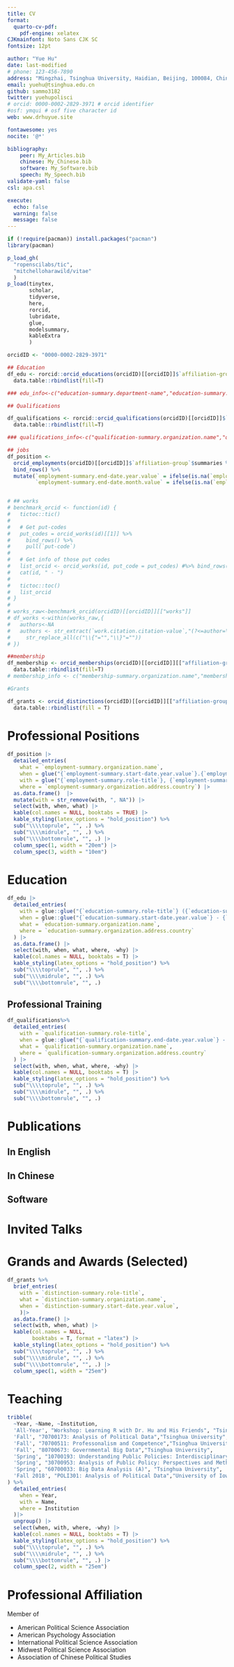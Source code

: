 ```yaml
---
title: CV
format:
  quarto-cv-pdf: 
    pdf-engine: xelatex
CJKmainfont: Noto Sans CJK SC
fontsize: 12pt

author: "Yue Hu"
date: last-modified
# phone: 123-456-7890
address: "Mingzhai, Tsinghua University, Haidian, Beijing, 100084, China"
email: yuehu@tsinghua.edu.cn
github: sammo3182
twitter: yuehupolisci
# orcid: 0000-0002-2829-3971 # orcid identifier
#osf: ymqui # osf five character id
web: www.drhuyue.site

fontawesome: yes
nocite: '@*'

bibliography: 
    peer: My_Articles.bib
    chinese: My_Chinese.bib
    software: My_Software.bib
    speech: My_Speech.bib
validate-yaml: false
csl: apa.csl

execute: 
  echo: false
  warning: false
  message: false
---
```


```r
if (!require(pacman)) install.packages("pacman") 
library(pacman)

p_load_gh(
  "ropenscilabs/tic",
  "mitchelloharawild/vitae"
  )
p_load(tinytex,
       scholar,
       tidyverse,
       here,
       rorcid,
       lubridate,
       glue,
       modelsummary,
       kableExtra
       )

```

```r
orcidID <- "0000-0002-2829-3971"

## Education
df_edu <- rorcid::orcid_educations(orcidID)[[orcidID]]$`affiliation-group`$summaries%>%
  data.table::rbindlist(fill=T)

### edu_info<-c("education-summary.department-name","education-summary.role-title","education-summary.start-date.year.value","education-summary.end-date.year.value","education-summary.organization.name","education-summary.organization.address.country")

## Qualifications

df_qualifications <- rorcid::orcid_qualifications(orcidID)[[orcidID]]$`affiliation-group`$summaries%>%
  data.table::rbindlist(fill=T)

### qualifications_info<-c("qualification-summary.organization.name","qualification-summary.role-title","qualification-summary.end-date.year.value","qualification-summary.end-date.month.value","qualification-summary.organization.address.country")

## jobs
df_position <-
  orcid_employments(orcidID)[[orcidID]]$`affiliation-group`$summaries %>% 
  bind_rows() %>% 
  mutate(`employment-summary.end-date.year.value` = ifelse(is.na(`employment-summary.end-date.year.value`), "Present", `employment-summary.end-date.year.value`), 
         `employment-summary.end-date.month.value` = ifelse(is.na(`employment-summary.end-date.month.value`), "", `employment-summary.end-date.month.value`))


# ## works
# benchmark_orcid <- function(id) {
#   tictoc::tic()
# 
#   # Get put-codes
#   put_codes = orcid_works(id)[[1]] %>%  
#     bind_rows() %>% 
#     pull(`put-code`)
# 
#   # Get info of those put codes
#   list_orcid <- orcid_works(id, put_code = put_codes) #%>% bind_rows()
#   cat(id, " - ")
# 
#   tictoc::toc()
#   list_orcid
# }
# 
# works_raw<-benchmark_orcid(orcidID)[[orcidID]][["works"]]
# df_works <-within(works_raw,{
#   authors<-NA
#   authors <- str_extract(`work.citation.citation-value`,"(?<=author=\\s\\{).*(?=\\}, year)")%>%
#     str_replace_all(c("\\{"="","\\}"=""))
# })

##membership
df_membership <- orcid_memberships(orcidID)[[orcidID]][["affiliation-group"]][["summaries"]]%>%
  data.table::rbindlist(fill=T)
# membership_info <- c("membership-summary.organization.name","membership-summary.organization.address.country")

#Grants

df_grants <- orcid_distinctions(orcidID)[[orcidID]][["affiliation-group"]][["summaries"]]%>%
  data.table::rbindlist(fill = T)

```

# Professional Positions

```r
df_position |> 
  detailed_entries(
    what = `employment-summary.organization.name`,
    when = glue("{`employment-summary.start-date.year.value`}.{`employment-summary.start-date.month.value`}--{`employment-summary.end-date.year.value`}.{`employment-summary.end-date.month.value`}"),
    with = glue("{`employment-summary.role-title`}, {`employment-summary.department-name`}"),
    where = `employment-summary.organization.address.country`) |> 
  as.data.frame()  |> 
  mutate(with = str_remove(with, ", NA")) |> 
  select(with, when, what) |> 
  kable(col.names = NULL, booktabs = TRUE) |> 
  kable_styling(latex_options = "hold_position") %>%
  sub("\\\\toprule", "", .) %>% 
  sub("\\\\midrule", "", .) %>% 
  sub("\\\\bottomrule", "", .) |> 
  column_spec(1, width = "20em") |> 
  column_spec(3, width = "10em")
```


# Education 

```r
df_edu |> 
  detailed_entries(
    with = glue::glue("{`education-summary.role-title`} ({`education-summary.department-name`}) "),
    when = glue::glue("{`education-summary.start-date.year.value`} - {`education-summary.end-date.year.value`}"),
    what = `education-summary.organization.name`,
    where = `education-summary.organization.address.country`
  ) |> 
  as.data.frame() |> 
  select(with, when, what, where, -why) |> 
  kable(col.names = NULL, booktabs = T) |> 
  kable_styling(latex_options = "hold_position") %>%
  sub("\\\\toprule", "", .) %>%
  sub("\\\\midrule", "", .) %>% 
  sub("\\\\bottomrule", "", .)
```

## Professional Training

```r
df_qualifications%>%
  detailed_entries(
    with = `qualification-summary.role-title`,
    when = glue::glue("{`qualification-summary.end-date.year.value`} - {`qualification-summary.end-date.month.value`}"),
    what = `qualification-summary.organization.name`,
    where = `qualification-summary.organization.address.country`
  ) |> 
  select(with, when, what, where, -why) |>  
  kable(col.names = NULL, booktabs = T) |> 
  kable_styling(latex_options = "hold_position") %>%
  sub("\\\\toprule", "", .) %>%
  sub("\\\\midrule", "", .) %>% 
  sub("\\\\bottomrule", "", .)
```

# Publications

## In English

::: {#refs-peer}
:::

## In Chinese

::: {#refs-chinese}
:::

## Software

::: {#refs-software}
:::

# Invited Talks

::: {#refs-speech}
:::

# Grands and Awards (Selected)

```r
df_grants %>%
  brief_entries(
    with = `distinction-summary.role-title`,
    what = `distinction-summary.organization.name`,
    when = `distinction-summary.start-date.year.value`,
    )|> 
  as.data.frame() |> 
  select(with, when, what) |> 
  kable(col.names = NULL, 
        booktabs = T, format = "latex") |> 
  kable_styling(latex_options = "hold_position") %>% 
  sub("\\\\toprule", "", .) %>% 
  sub("\\\\midrule", "", .) %>%
  sub("\\\\bottomrule", "", .) |> 
  column_spec(1, width = "25em")
```

# Teaching

```r
tribble(
  ~Year, ~Name, ~Institution,
  'All-Year', "Workshop: Learning R with Dr. Hu and His Friends", "Tsinghua University",
  'Fall', "70700173: Analysis of Political Data","Tsinghua University",
  'Fall', "70700511: Professonalism and Competence","Tsinghua University",
  'Fall', "80700673: Governmental Big Data","Tsinghua University",
  'Spring', "10700193: Understanding Public Policies: Interdisciplinary Perspectives and Practical Cases","Tsinghua University",
  'Spring', "30700953: Analysis of Public Policy: Perspectives and Methods","Tsinghua University",
  'Spring', "60700033: Big Data Analysis (A)", "Tsinghua University",
  'Fall 2018', "POLI301: Analysis of Political Data","University of Iowa"
) %>% 
  detailed_entries(
    when = Year,
    with = Name, 
    where = Institution
  )|> 
  ungroup() |>  
  select(when, with, where, -why) |>  
  kable(col.names = NULL, booktabs = T) |> 
  kable_styling(latex_options = "hold_position") %>%
  sub("\\\\toprule", "", .) %>% 
  sub("\\\\midrule", "", .) %>%
  sub("\\\\bottomrule", "", .) |> 
  column_spec(2, width = "25em") 
```

# Professional Affiliation

Member of 

* American Political Science Association
* American Psychology Association
* International Political Science Association
* Midwest Political Science Association
* Association of Chinese Political Studies
